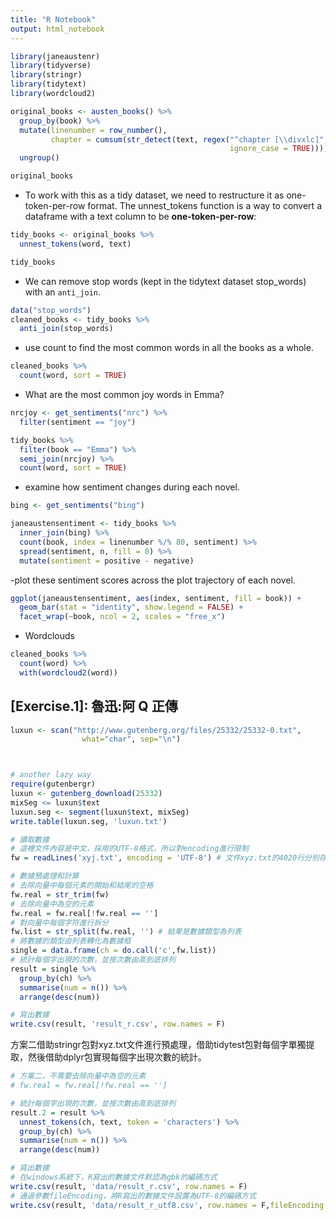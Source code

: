 ```yaml
---
title: "R Notebook"
output: html_notebook
---
```




```r
library(janeaustenr)
library(tidyverse)
library(stringr)
library(tidytext)
library(wordcloud2)
```


```r
original_books <- austen_books() %>%
  group_by(book) %>%
  mutate(linenumber = row_number(),
         chapter = cumsum(str_detect(text, regex("^chapter [\\divxlc]",
                                                 ignore_case = TRUE)))) %>%
  ungroup()

original_books

```

- To work with this as a tidy dataset, we need to restructure it as one-token-per-row format. The unnest_tokens function is a way to convert a dataframe with a text column to be **one-token-per-row**:

```r
tidy_books <- original_books %>%
  unnest_tokens(word, text)

tidy_books
```

- We can remove stop words (kept in the tidytext dataset stop_words) with an `anti_join`.

```r
data("stop_words")
cleaned_books <- tidy_books %>%
  anti_join(stop_words)
```

- use count to find the most common words in all the books as a whole.

```r
cleaned_books %>%
  count(word, sort = TRUE)
```


- What are the most common joy words in Emma?

```r
nrcjoy <- get_sentiments("nrc") %>%
  filter(sentiment == "joy")

tidy_books %>%
  filter(book == "Emma") %>%
  semi_join(nrcjoy) %>%
  count(word, sort = TRUE)
```


- examine how sentiment changes during each novel.

```r
bing <- get_sentiments("bing")

janeaustensentiment <- tidy_books %>%
  inner_join(bing) %>%
  count(book, index = linenumber %/% 80, sentiment) %>%
  spread(sentiment, n, fill = 0) %>%
  mutate(sentiment = positive - negative)


```

-plot these sentiment scores across the plot trajectory of each novel.

```r
ggplot(janeaustensentiment, aes(index, sentiment, fill = book)) +
  geom_bar(stat = "identity", show.legend = FALSE) +
  facet_wrap(~book, ncol = 2, scales = "free_x")
```


- Wordclouds

```r
cleaned_books %>%
  count(word) %>%
  with(wordcloud2(word))
```




## [Exercise.1]: 魯迅:阿 Q 正傳


```r
luxun <- scan("http://www.gutenberg.org/files/25332/25332-0.txt",
                what="char", sep="\n")



# another lazy way
require(gutenbergr)
luxun <- gutenberg_download(25332)
mixSeg <= luxun$text
luxun.seg <- segment(luxun$text, mixSeg)
write.table(luxun.seg, 'luxun.txt')
```





```r
# 讀取數據
# 這裡文件內容是中文，採用的UTF-8格式，所以對encoding進行限制
fw = readLines('xyj.txt', encoding = 'UTF-8') # 文件xyz.txt的4020行分別存入到了一個長度為4020的向量中

# 數據預處理和計算
# 去除向量中每個元素的開始和結尾的空格
fw.real = str_trim(fw)
# 去除向量中為空的元素
fw.real = fw.real[!fw.real == '']
# 對向量中每個字符進行拆分
fw.list = str_split(fw.real, '') # 結果是數據類型為列表
# 將數據的類型由列表轉化為數據框
single = data.frame(ch = do.call('c',fw.list))
# 統計每個字出現的次數，並按次數由高到底排列
result = single %>% 
  group_by(ch) %>% 
  summarise(num = n()) %>% 
  arrange(desc(num))

# 寫出數據
write.csv(result, 'result_r.csv', row.names = F)
```



方案二借助stringr包對xyz.txt文件進行預處理，借助tidytest包對每個字單獨提取，然後借助dplyr包實現每個字出現次數的統計。

```r

# 方案二，不需要去除向量中為空的元素
# fw.real = fw.real[!fw.real == '']

# 統計每個字出現的次數，並按次數由高到底排列
result.2 = result %>%
  unnest_tokens(ch, text, token = 'characters') %>% 
  group_by(ch) %>% 
  summarise(num = n()) %>% 
  arrange(desc(num))

# 寫出數據
# 在windows系統下，R寫出的數據文件默認為gbk的編碼方式
write.csv(result, 'data/result_r.csv', row.names = F)
# 通過參數fileEncoding，將R寫出的數據文件設置為UTF-8的編碼方式
write.csv(result, 'data/result_r_utf8.csv', row.names = F,fileEncoding = 'UTF-8')

```






